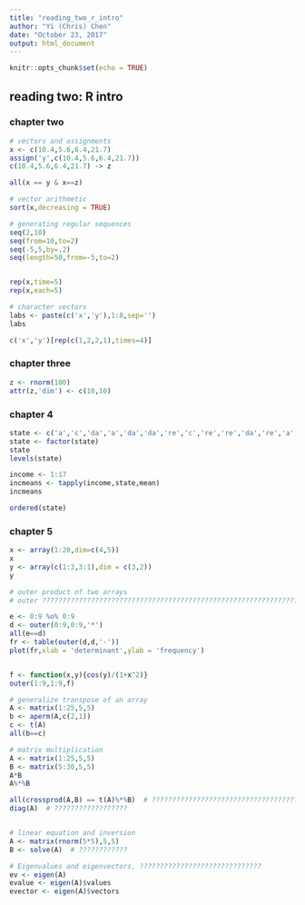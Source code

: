 ```yaml
---
title: "reading_two_r_intro"
author: "Yi (Chris) Chen"
date: "October 23, 2017"
output: html_document
---
```


```r
knitr::opts_chunk$set(echo = TRUE)
```

## reading two: R intro
### chapter two
```r
# vectors and assignments
x <- c(10.4,5.6,6.4,21.7)
assign('y',c(10.4,5.6,6.4,21.7))
c(10.4,5.6,6.4,21.7) -> z

all(x == y & x==z)
```

```r
# vector arithmetic
sort(x,decreasing = TRUE)
```

```r
# generating regular sequences
seq(2,10)
seq(from=10,to=2)
seq(-5,5,by=.2)
seq(length=50,from=-5,to=2)


rep(x,time=5)
rep(x,each=5)
```

```r
# character vectors
labs <- paste(c('x','y'),1:8,sep='')
labs
```

```r
c('x','y')[rep(c(1,2,2,1),times=4)]
```

### chapter three
```r
z <- rnorm(100)
attr(z,'dim') <- c(10,10)
```

### chapter 4
```r
state <- c('a','c','da','a','da','da','re','c','re','re','da','re','a','b','b','b','da')
state <- factor(state)
state
levels(state)

income <- 1:17
incmeans <- tapply(income,state,mean)
incmeans

ordered(state)
```

### chapter 5
```r
x <- array(1:20,dim=c(4,5))
x
y <- array(c(1:3,3:1),dim = c(3,2))
y

# outer product of two arrays
# outer ??????????????????????????????????????????????????????????????????????????????????????????????????????????????????????????????

e <- 0:9 %o% 0:9
d <- outer(0:9,0:9,'*')
all(e==d)
fr <- table(outer(d,d,'-'))
plot(fr,xlab = 'determinant',ylab = 'frequency')


f <- function(x,y){cos(y)/(1+x^2)}
outer(1:9,1:9,f)

# generalize transpose of an array
A <- matrix(1:25,5,5)
b <- aperm(A,c(2,1))
c <- t(A)
all(b==c)

# matrix multiplication
A <- matrix(1:25,5,5)
B <- matrix(5:30,5,5)
A*B
A%*%B

all(crossprod(A,B) == t(A)%*%B)  # ?????????????????????????????????????????????????????????
diag(A)  # ??????????????????


# linear equation and inversion
A <- matrix(rnorm(5*5),5,5)
B <- solve(A)  # ????????????

```

```r
# Eigenvalues and eigenvectors, ??????????????????????????????
ev <- eigen(A)
evalue <- eigen(A)$values
evector <- eigen(A)$vectors
```

```r

```

